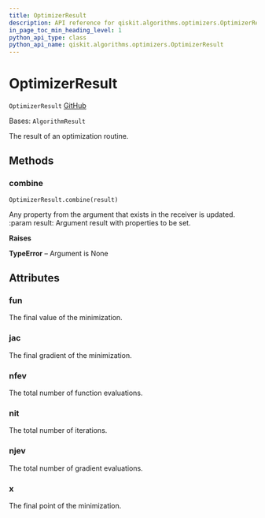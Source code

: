```yaml
---
title: OptimizerResult
description: API reference for qiskit.algorithms.optimizers.OptimizerResult
in_page_toc_min_heading_level: 1
python_api_type: class
python_api_name: qiskit.algorithms.optimizers.OptimizerResult
---
```


# OptimizerResult

<span id="qiskit.algorithms.optimizers.OptimizerResult" />

`OptimizerResult` [GitHub](https://github.com/qiskit/qiskit/tree/stable/0.24/qiskit/algorithms/optimizers/optimizer.py "view source code")

Bases: `AlgorithmResult`

The result of an optimization routine.

## Methods

<span id="qiskit-algorithms-optimizers-optimizerresult-combine" />

### combine

<span id="qiskit.algorithms.optimizers.OptimizerResult.combine" />

`OptimizerResult.combine(result)`

Any property from the argument that exists in the receiver is updated. :param result: Argument result with properties to be set.

**Raises**

**TypeError** – Argument is None

## Attributes

<span id="qiskit.algorithms.optimizers.OptimizerResult.fun" />

### fun

The final value of the minimization.

<span id="qiskit.algorithms.optimizers.OptimizerResult.jac" />

### jac

The final gradient of the minimization.

<span id="qiskit.algorithms.optimizers.OptimizerResult.nfev" />

### nfev

The total number of function evaluations.

<span id="qiskit.algorithms.optimizers.OptimizerResult.nit" />

### nit

The total number of iterations.

<span id="qiskit.algorithms.optimizers.OptimizerResult.njev" />

### njev

The total number of gradient evaluations.

<span id="qiskit.algorithms.optimizers.OptimizerResult.x" />

### x

The final point of the minimization.

